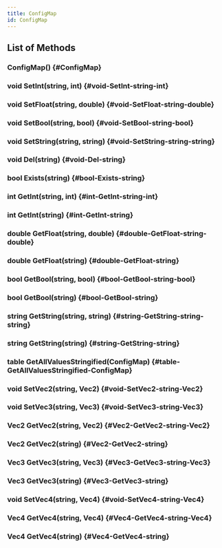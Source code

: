 ```yaml
---
title: ConfigMap
id: ConfigMap
---
```


## List of Methods

### ConfigMap() {#ConfigMap}

### void SetInt(string, int) {#void-SetInt-string-int}

### void SetFloat(string, double) {#void-SetFloat-string-double}

### void SetBool(string, bool) {#void-SetBool-string-bool}

### void SetString(string, string) {#void-SetString-string-string}

### void Del(string) {#void-Del-string}

### bool Exists(string) {#bool-Exists-string}

### int GetInt(string, int) {#int-GetInt-string-int}

### int GetInt(string) {#int-GetInt-string}

### double GetFloat(string, double) {#double-GetFloat-string-double}

### double GetFloat(string) {#double-GetFloat-string}

### bool GetBool(string, bool) {#bool-GetBool-string-bool}

### bool GetBool(string) {#bool-GetBool-string}

### string GetString(string, string) {#string-GetString-string-string}

### string GetString(string) {#string-GetString-string}

### table GetAllValuesStringified(ConfigMap) {#table-GetAllValuesStringified-ConfigMap}

### void SetVec2(string, Vec2) {#void-SetVec2-string-Vec2}

### void SetVec3(string, Vec3) {#void-SetVec3-string-Vec3}

### Vec2 GetVec2(string, Vec2) {#Vec2-GetVec2-string-Vec2}

### Vec2 GetVec2(string) {#Vec2-GetVec2-string}

### Vec3 GetVec3(string, Vec3) {#Vec3-GetVec3-string-Vec3}

### Vec3 GetVec3(string) {#Vec3-GetVec3-string}

### void SetVec4(string, Vec4) {#void-SetVec4-string-Vec4}

### Vec4 GetVec4(string, Vec4) {#Vec4-GetVec4-string-Vec4}

### Vec4 GetVec4(string) {#Vec4-GetVec4-string}

